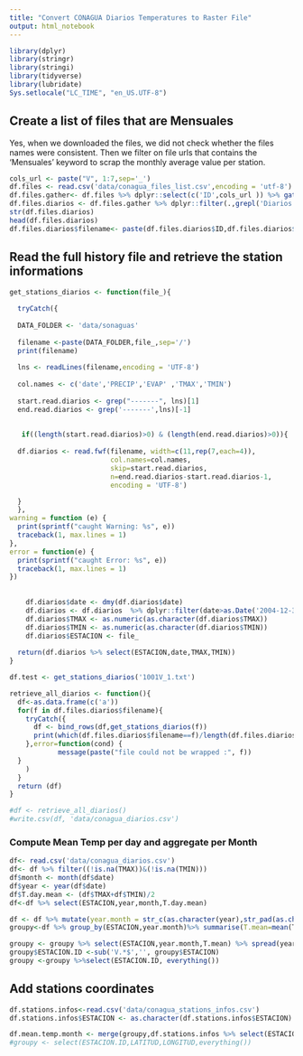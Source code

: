 ```yaml
---
title: "Convert CONAGUA Diarios Temperatures to Raster File"
output: html_notebook
---
```


```r
library(dplyr)
library(stringr)
library(stringi)
library(tidyverse)
library(lubridate)
Sys.setlocale("LC_TIME", "en_US.UTF-8")
```


## Create a list of files that are Mensuales 
Yes, when we downloaded the files, we did not check whether the files names were consistent.
Then we filter on file urls that contains the 'Mensuales' keyword to scrap the monthly average value per station.

```r
cols_url <- paste("V", 1:7,sep='_')
df.files <- read.csv('data/conagua_files_list.csv',encoding = 'utf-8')
df.files.gather<- df.files %>% dplyr::select(c('ID',cols_url )) %>% gather(key=vector,value=url,-ID)
df.files.diarios <- df.files.gather %>% dplyr::filter(.,grepl('Diarios',url))
str(df.files.diarios)
head(df.files.diarios)
df.files.diarios$filename<- paste(df.files.diarios$ID,df.files.diarios$vector,'.txt',sep='')
```



## Read the full history file and retrieve the station informations 

```r
get_stations_diarios <- function(file_){
  
  tryCatch({
  
  DATA_FOLDER <- 'data/sonaguas'
 
  filename <-paste(DATA_FOLDER,file_,sep='/')
  print(filename)
  
  lns <- readLines(filename,encoding = 'UTF-8')
  
  col.names <- c('date','PRECIP','EVAP' ,'TMAX','TMIN')
  
  start.read.diarios <- grep("-------", lns)[1]
  end.read.diarios <- grep('-------',lns)[-1]
  
  
   if((length(start.read.diarios)>0) & (length(end.read.diarios)>0)){
 
  df.diarios <- read.fwf(filename, width=c(11,rep(7,each=4)),
                         col.names=col.names,
                         skip=start.read.diarios,
                         n=end.read.diarios-start.read.diarios-1,
                         encoding = 'UTF-8')

  }
  },
warning = function (e) {
  print(sprintf("caught Warning: %s", e))
  traceback(1, max.lines = 1)
},
error = function(e) {
  print(sprintf("caught Error: %s", e))
  traceback(1, max.lines = 1)
})
 
  
    df.diarios$date <- dmy(df.diarios$date)
    df.diarios <- df.diarios  %>% dplyr::filter(date>as.Date('2004-12-31'))
    df.diarios$TMAX <- as.numeric(as.character(df.diarios$TMAX))
    df.diarios$TMIN <- as.numeric(as.character(df.diarios$TMIN))
    df.diarios$ESTACION <- file_
  
  return(df.diarios %>% select(ESTACION,date,TMAX,TMIN))
}

df.test <- get_stations_diarios('1001V_1.txt')

```




```r

retrieve_all_diarios <- function(){
  df<-as.data.frame(c('a'))
  for(f in df.files.diarios$filename){
    tryCatch({
      df <- bind_rows(df,get_stations_diarios(f))
      print(which(df.files.diarios$filename==f)/length(df.files.diarios$filename)*100)
    },error=function(cond) {
            message(paste("file could not be wrapped :", f))
  }
    )
  }
  return (df)
}

#df <- retrieve_all_diarios()
#write.csv(df, 'data/conagua_diarios.csv')
```
###  Compute Mean Temp per day and aggregate per Month
```r
df<- read.csv('data/conagua_diarios.csv')
df<- df %>% filter((!is.na(TMAX))&(!is.na(TMIN)))
df$month <- month(df$date)
df$year <- year(df$date)
df$T.day.mean <- (df$TMAX+df$TMIN)/2
df<-df %>% select(ESTACION,year,month,T.day.mean)


```

```r
df <- df %>% mutate(year.month = str_c(as.character(year),str_pad(as.character(month),2,side='left',pad='0'),sep='.'))
groupy<-df %>% group_by(ESTACION,year.month)%>% summarise(T.mean=mean(T.day.mean,na.rm=TRUE),T.counts=sum(!is.na(T.day.mean)))

groupy <- groupy %>% select(ESTACION,year.month,T.mean) %>% spread(year.month,T.mean)
groupy$ESTACION.ID <-sub('V.*$','', groupy$ESTACION)
groupy <-groupy %>%select(ESTACION.ID, everything())

```

## Add stations coordinates
```r
df.stations.infos<-read.csv('data/conagua_stations_infos.csv')
df.stations.infos$ESTACION <- as.character(df.stations.infos$ESTACION)

df.mean.temp.month <- merge(groupy,df.stations.infos %>% select(ESTACION,LATITUD,LONGITUD),by.x='ESTACION.ID',by.y='ESTACION')
#groupy <- select(ESTACION.ID,LATITUD,LONGITUD,everything())
```


